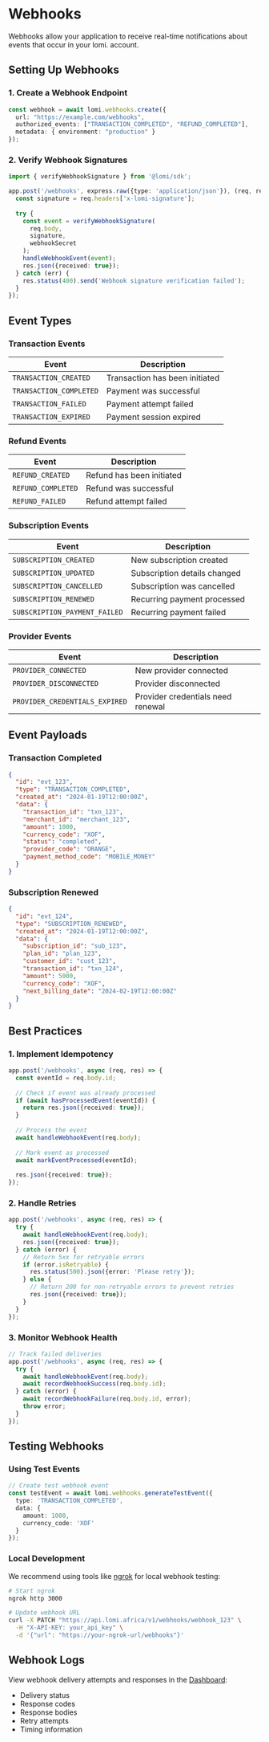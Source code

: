 # Webhooks

Webhooks allow your application to receive real-time notifications about events that occur in your lomi. account.

## Setting Up Webhooks

### 1. Create a Webhook Endpoint
```typescript
const webhook = await lomi.webhooks.create({
  url: "https://example.com/webhooks",
  authorized_events: ["TRANSACTION_COMPLETED", "REFUND_COMPLETED"],
  metadata: { environment: "production" }
});
```

### 2. Verify Webhook Signatures
```typescript
import { verifyWebhookSignature } from '@lomi/sdk';

app.post('/webhooks', express.raw({type: 'application/json'}), (req, res) => {
  const signature = req.headers['x-lomi-signature'];
  
  try {
    const event = verifyWebhookSignature(
      req.body,
      signature,
      webhookSecret
    );
    handleWebhookEvent(event);
    res.json({received: true});
  } catch (err) {
    res.status(400).send('Webhook signature verification failed');
  }
});
```

## Event Types

### Transaction Events
| Event | Description |
|-------|-------------|
| `TRANSACTION_CREATED` | Transaction has been initiated |
| `TRANSACTION_COMPLETED` | Payment was successful |
| `TRANSACTION_FAILED` | Payment attempt failed |
| `TRANSACTION_EXPIRED` | Payment session expired |

### Refund Events
| Event | Description |
|-------|-------------|
| `REFUND_CREATED` | Refund has been initiated |
| `REFUND_COMPLETED` | Refund was successful |
| `REFUND_FAILED` | Refund attempt failed |

### Subscription Events
| Event | Description |
|-------|-------------|
| `SUBSCRIPTION_CREATED` | New subscription created |
| `SUBSCRIPTION_UPDATED` | Subscription details changed |
| `SUBSCRIPTION_CANCELLED` | Subscription was cancelled |
| `SUBSCRIPTION_RENEWED` | Recurring payment processed |
| `SUBSCRIPTION_PAYMENT_FAILED` | Recurring payment failed |

### Provider Events
| Event | Description |
|-------|-------------|
| `PROVIDER_CONNECTED` | New provider connected |
| `PROVIDER_DISCONNECTED` | Provider disconnected |
| `PROVIDER_CREDENTIALS_EXPIRED` | Provider credentials need renewal |

## Event Payloads

### Transaction Completed
```json
{
  "id": "evt_123",
  "type": "TRANSACTION_COMPLETED",
  "created_at": "2024-01-19T12:00:00Z",
  "data": {
    "transaction_id": "txn_123",
    "merchant_id": "merchant_123",
    "amount": 1000,
    "currency_code": "XOF",
    "status": "completed",
    "provider_code": "ORANGE",
    "payment_method_code": "MOBILE_MONEY"
  }
}
```

### Subscription Renewed
```json
{
  "id": "evt_124",
  "type": "SUBSCRIPTION_RENEWED",
  "created_at": "2024-01-19T12:00:00Z",
  "data": {
    "subscription_id": "sub_123",
    "plan_id": "plan_123",
    "customer_id": "cust_123",
    "transaction_id": "txn_124",
    "amount": 5000,
    "currency_code": "XOF",
    "next_billing_date": "2024-02-19T12:00:00Z"
  }
}
```

## Best Practices

### 1. Implement Idempotency
```typescript
app.post('/webhooks', async (req, res) => {
  const eventId = req.body.id;
  
  // Check if event was already processed
  if (await hasProcessedEvent(eventId)) {
    return res.json({received: true});
  }
  
  // Process the event
  await handleWebhookEvent(req.body);
  
  // Mark event as processed
  await markEventProcessed(eventId);
  
  res.json({received: true});
});
```

### 2. Handle Retries
```typescript
app.post('/webhooks', async (req, res) => {
  try {
    await handleWebhookEvent(req.body);
    res.json({received: true});
  } catch (error) {
    // Return 5xx for retryable errors
    if (error.isRetryable) {
      res.status(500).json({error: 'Please retry'});
    } else {
      // Return 200 for non-retryable errors to prevent retries
      res.json({received: true});
    }
  }
});
```

### 3. Monitor Webhook Health
```typescript
// Track failed deliveries
app.post('/webhooks', async (req, res) => {
  try {
    await handleWebhookEvent(req.body);
    await recordWebhookSuccess(req.body.id);
  } catch (error) {
    await recordWebhookFailure(req.body.id, error);
    throw error;
  }
});
```

## Testing Webhooks

### Using Test Events
```typescript
// Create test webhook event
const testEvent = await lomi.webhooks.generateTestEvent({
  type: 'TRANSACTION_COMPLETED',
  data: {
    amount: 1000,
    currency_code: 'XOF'
  }
});
```

### Local Development
We recommend using tools like [ngrok](https://ngrok.com) for local webhook testing:

```bash
# Start ngrok
ngrok http 3000

# Update webhook URL
curl -X PATCH "https://api.lomi.africa/v1/webhooks/webhook_123" \
  -H "X-API-KEY: your_api_key" \
  -d '{"url": "https://your-ngrok-url/webhooks"}'
```

## Webhook Logs

View webhook delivery attempts and responses in the [Dashboard](https://dashboard.lomi.africa/webhooks):
- Delivery status
- Response codes
- Response bodies
- Retry attempts
- Timing information 